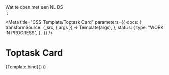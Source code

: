 <!--
@license EUPL-1.2
Copyright (c) 2021 Robbert Broersma
-->


  <div class="utrecht-toptask-card">
    <div class="utrecht-toptask-card__icon">
      <utrecht-icon-loupe></utrecht-icon-loupe>
    </div>
 <div class="utrecht-toptask-card__body">
     Wat te doen met een NL DS
  </div></div></a>`;

<Meta
  title="CSS Template/Toptask Card"
  parameters={{
    docs: {
      transformSource: (_src, { args }) => Template(args),
    },
    status: {
      type: "WORK IN PROGRESS",
    },
  }}
/>

# Toptask Card

<Canvas>
  <Story name="toptask Card">{Template.bind({})}</Story>
</Canvas>
